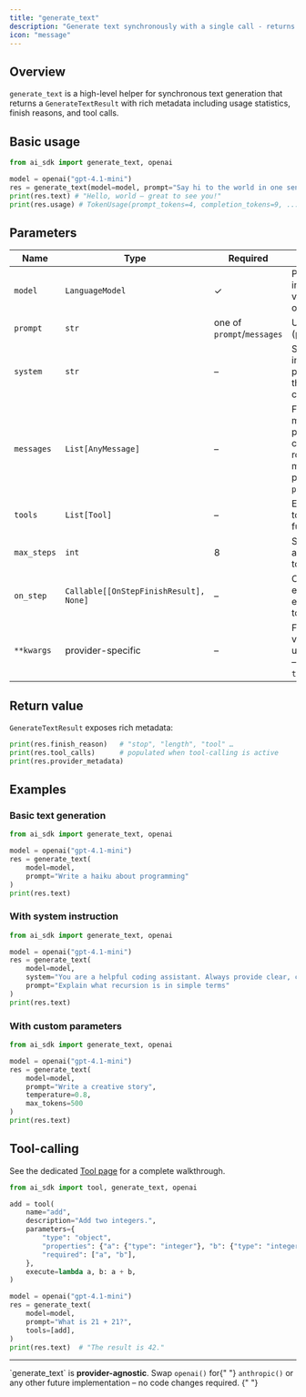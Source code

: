 ```yaml
---
title: "generate_text"
description: "Generate text synchronously with a single call - returns a GenerateTextResult with rich metadata."
icon: "message"
---
```



## Overview

`generate_text` is a high-level helper for synchronous text generation that returns a `GenerateTextResult` with rich metadata including usage statistics, finish reasons, and tool calls.

## Basic usage

```python generate_text.py
from ai_sdk import generate_text, openai

model = openai("gpt-4.1-mini")
res = generate_text(model=model, prompt="Say hi to the world in one sentence")
print(res.text) # "Hello, world – great to see you!"
print(res.usage) # TokenUsage(prompt_tokens=4, completion_tokens=9, ...)
```

## Parameters

| Name        | Type                                   | Required                   | Description                                                                                          |
| ----------- | -------------------------------------- | -------------------------- | ---------------------------------------------------------------------------------------------------- |
| `model`     | `LanguageModel`                        | ✓                          | Provider instance created via e.g. `openai()` or `anthropic()`                                       |
| `prompt`    | `str`                                  | one of `prompt`/`messages` | User prompt (plain string).                                                                          |
| `system`    | `str`                                  | –                          | System instruction prepended to the conversation.                                                    |
| `messages`  | `List[AnyMessage]`                     | –                          | Fine-grained message array providing full control over roles & multimodal parts. Overrides `prompt`. |
| `tools`     | `List[Tool]`                           | –                          | Enable iterative tool-calling (see further below).                                                   |
| `max_steps` | `int`                                  | 8                          | Safeguard to abort endless tool loops.                                                               |
| `on_step`   | `Callable[[OnStepFinishResult], None]` | –                          | Callback executed after every model ↔ tool round-trip.                                               |
| `**kwargs`  | provider-specific                      | –                          | Forwarded verbatim to the underlying SDK – e.g. `temperature=0.2`.                                   |

## Return value

`GenerateTextResult` exposes rich metadata:

```python
print(res.finish_reason)   # "stop", "length", "tool" …
print(res.tool_calls)      # populated when tool-calling is active
print(res.provider_metadata)
```

## Examples

### Basic text generation

```python
from ai_sdk import generate_text, openai

model = openai("gpt-4.1-mini")
res = generate_text(
    model=model,
    prompt="Write a haiku about programming"
)
print(res.text)
```

### With system instruction

```python
from ai_sdk import generate_text, openai

model = openai("gpt-4.1-mini")
res = generate_text(
    model=model,
    system="You are a helpful coding assistant. Always provide clear, concise explanations.",
    prompt="Explain what recursion is in simple terms"
)
print(res.text)
```

### With custom parameters

```python
from ai_sdk import generate_text, openai

model = openai("gpt-4.1-mini")
res = generate_text(
    model=model,
    prompt="Write a creative story",
    temperature=0.8,
    max_tokens=500
)
print(res.text)
```

## Tool-calling

<Note>
  See the dedicated <a href="/sdk/tool">Tool page</a> for a complete walkthrough.
</Note>

```python
from ai_sdk import tool, generate_text, openai

add = tool(
    name="add",
    description="Add two integers.",
    parameters={
        "type": "object",
        "properties": {"a": {"type": "integer"}, "b": {"type": "integer"}},
        "required": ["a", "b"],
    },
    execute=lambda a, b: a + b,
)

model = openai("gpt-4.1-mini")
res = generate_text(
    model=model,
    prompt="What is 21 + 21?",
    tools=[add],
)
print(res.text)  # "The result is 42."
```

---

<Tip>
  `generate_text` is <strong>provider-agnostic</strong>. Swap <code>openai()</code> for{" "}
  <code>anthropic()</code> or any other future implementation – no code changes required.
</Tip>{" "}
